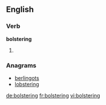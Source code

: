 ==English==

===Verb===
'''bolstering'''

# {{present participle of|[[bolster]]}}

===Anagrams===
* [[berlingots#English|berlingots]]
* [[lobstering#English|lobstering]]

[[de:bolstering]]
[[fr:bolstering]]
[[vi:bolstering]]